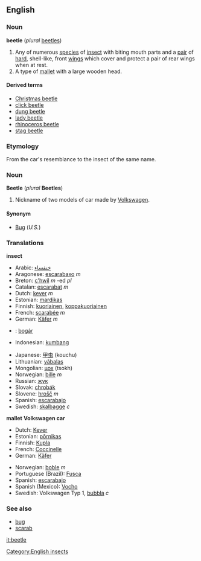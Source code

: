 ==English==
===Noun===
{{wikipedia}}
'''beetle''' (''plural'' [[beetles]])
#Any of numerous [[species]] of [[insect]] with biting mouth parts and a [[pair]] of [[hard]], shell-like, front [[wing]]s which cover and protect a pair of rear wings when at rest.
#A type of [[mallet]] with a large wooden head.

====Derived terms====
*[[Christmas beetle]]
*[[click beetle]]
*[[dung beetle]]
*[[lady beetle]]
*[[rhinoceros beetle]]
*[[stag beetle]]

===Etymology===
From the car's resemblance to the insect of the same name.

===Noun===
{{wikipediapar|Volkswagen Beetle}}
'''Beetle''' (''plural'' '''Beetles''')
#Nickname of two models of car made by [[Volkswagen]].

====Synonym====
*[[Bug]] (''U.S.'')

===Translations===
'''insect'''
{{top}}
*Arabic: [[خنفساء]]
*Aragonese: [[escarabaxo]] ''m''
*Breton: [[c'hwil]] ''m'' -ed ''pl''
*Catalan: [[escarabat]] ''m''
*Dutch: [[kever]] ''m''
*Estonian: [[mardikas]]
*Finnish: [[kuoriainen]], [[koppakuoriainen]]
*French: [[scarabée]] ''m''
*German: [[Käfer]] ''m''
*{{hu}}: [[bogár]]
*Indonesian: [[kumbang]]
{{mid}}
*Japanese: [[甲虫]] (kouchu)
*Lithuanian: [[vãbalas]]
*Mongolian: [[цох]] (tsokh)
*Norwegian: [[bille]] ''m''
*Russian: [[жук]]
*Slovak: [[chrobák]]
*Slovene: [[hrošč]] ''m''
*Spanish: [[escarabajo]]
*Swedish: [[skalbagge]] ''c''
{{bottom}}
'''mallet'''
{{top}}
{{mid}}
{{bottom}}
'''Volkswagen car'''
{{top}}
*Dutch: [[Kever]]
*Estonian: [[põrnikas]]
*Finnish: [[Kupla]]
*French: [[Coccinelle]]
*German: [[Käfer]]
{{mid}}
*Norwegian: [[boble]] ''m''
*Portuguese (Brazil): [[Fusca]]
*Spanish: [[escarabajo]]
*Spanish (Mexico): [[Vocho]]
*Swedish: Volkswagen Typ 1, [[bubbla]] ''c'' <!--"bubbla" to be confirmed-->
{{bottom}}

===See also===
*[[bug]]
*[[scarab]]

[[Category:English insects]]
[[it:beetle]]